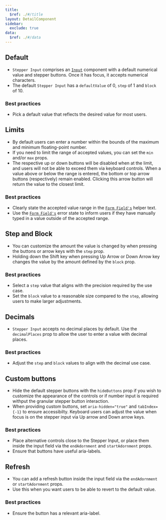 ```yaml
---
title:
  $ref: ./#/title
layout: DetailComponent
sidebar:
  exclude: true
data:
  $ref: ./#/data
---
```


<LivePreviewControls>
<LivePreview componentName="stepper-input" exampleName="Default" >

## Default

- `Stepper Input` comprises an [`Input`](salt/components/input) component with a default numerical value and stepper buttons. Once it has focus, it accepts numerical characters.
- The default `Stepper Input` has a `defaultValue` of 0, `step` of 1 and `block` of 10.

### Best practices

- Pick a default value that reflects the desired value for most users.

</LivePreview>

<LivePreview componentName="stepper-input" exampleName="Limits" >

## Limits

- By default users can enter a number within the bounds of the maximum and minimum floating-point number.
- If you need to limit the range of accepted values, you can set the `min` and/or `max` props.
- The respective up or down buttons will be disabled when at the limit, and users will not be able to exceed them via keyboard controls. When a value above or below the range is entered, the bottom or top arrow buttons (respectively) remain enabled. Clicking this arrow button will return the value to the closest limit.

### Best practices

- Clearly state the accepted value range in the [`Form Field's`](salt/components/form-field) helper text.
- Use the [`Form Field's`](salt/components/form-field) error state to inform users if they have manually typed in a value outside of the accepted range.

</LivePreview>
<LivePreview componentName="stepper-input" exampleName="StepAndBlock" >

## Step and Block

- You can customize the amount the value is changed by when pressing the buttons or arrow keys with the `step` prop.
- Holding down the Shift key when pressing Up Arrow or Down Arrow key changes the value by the amount defined by the `block` prop.

### Best practices

- Select a `step` value that aligns with the precision required by the use case.
- Set the `block` value to a reasonable size compared to the `step`, allowing users to make larger adjustments.

</LivePreview>
<LivePreview componentName="stepper-input" exampleName="Decimals" >

## Decimals

- `Stepper Input` accepts no decimal places by default. Use the `decimalPlaces` prop to allow the user to enter a value with decimal places.

### Best practices

- Adjust the `step` and `block` values to align with the decimal use case.

</LivePreview>
<LivePreview componentName="stepper-input" exampleName="CustomButtons" >

## Custom buttons

- Hide the default stepper buttons with the `hideButtons` prop if you wish to customize the appearance of the controls or if number input is required withput the granular stepper button interaction.
- When providing custom buttons, set `aria-hidden="true"` and `tabIndex={-1}` to ensure accessibilty. Keyboard users can adjust the value when focus is on the stepper input via Up arrow and Down arrow keys.

### Best practices

- Place alternative controls close to the Stepper Input, or place them inside the input field via the `endAdornment` and `startAdornment` props.
- Ensure that buttons have useful aria-labels.

</LivePreview>

<LivePreview componentName="stepper-input" exampleName="Refresh" >

## Refresh

- You can add a refresh button inside the input field via the `endAdornment` or `startAdornment` props.
- Use this when you want users to be able to revert to the default value.

### Best practices

- Ensure the button has a relevant aria-label.

</LivePreview>
</LivePreviewControls>
